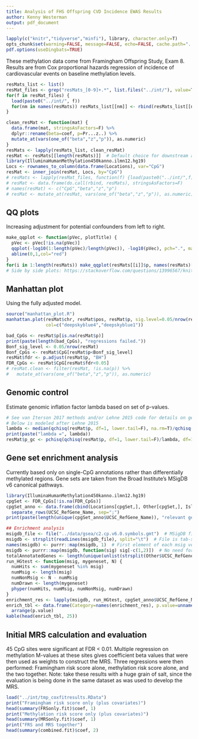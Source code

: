 ```yaml
---
title: Analysis of FHS Offspring CVD Incidence EWAS Results
author: Kenny Westerman
output: pdf_document
---
```


```r
lapply(c("knitr","tidyverse","minfi"), library, character.only=T)
opts_chunk$set(warning=FALSE, message=FALSE, echo=FALSE, cache.path="../int/")#, tidy=TRUE, tidy.opts=list(width.cutoff=30))
pdf.options(useDingbats=TRUE)
```

These methylation data come from Framingham Offspring Study, Exam 8. Results are from Cox proportional hazards regression of incidence of cardiovascular events on baseline methylation levels.

```r
resMats_list <- list()
resMat_files <- grep("resMats_[0-9]+.*", list.files("../int/"), value=T)
for(f in resMat_files) {
  load(paste0("../int/", f))
  for(nm in names(resMats)) resMats_list[[nm]] <- rbind(resMats_list[[nm]], resMats[[nm]])
}

clean_resMat <- function(mat) {
  data.frame(mat, stringsAsFactors=F) %>%
  dplyr::rename(beta=coef, p=Pr...z..) %>%
  mutate_at(vars(one_of("beta","z","p")), as.numeric)
}
resMats <- lapply(resMats_list, clean_resMat)
resMat <- resMats[[length(resMats)]]  # Default choice for downstream analyses is the fully-adjusted
library(IlluminaHumanMethylation450kanno.ilmn12.hg19)
Locs <- rownames_to_column(data.frame(Locations), var="CpG")
resMat <- inner_join(resMat, Locs, by="CpG")
# resMats <- lapply(resMat_files, function(f) {load(paste0("../int/",f)); resMat})
# resMat <- data.frame(do.call(rbind, resMats), stringsAsFactors=F)
# names(resMat) <- c("CpG","beta","z","p")
# resMat <- mutate_at(resMat, vars(one_of("beta","z","p")), as.numeric)
```

## QQ plots 
Increasing adjustment for potential confounders from left to right.

```r
make_qqplot <- function(pVec, plotTitle) {
  pVec <- pVec[!is.na(pVec)]
  qqplot(-log10(1:length(pVec)/length(pVec)), -log10(pVec), pch=".", main=plotTitle)
  abline(0,1,col="red")
}
for(i in 1:length(resMats)) make_qqplot(resMats[[i]]$p, names(resMats)[i])
# Side by side plots: https://stackoverflow.com/questions/13996567/knitr-how-to-show-two-plots-of-different-sizes-next-to-each-other
```

## Manhattan plot
Using the fully adjusted model.

```r
source("manhattan_plot.R")
manhattan.plot(resMat$chr, resMat$pos, resMat$p, sig.level=0.05/nrow(resMat),
               col=c("deepskyblue4","deepskyblue1"))
```


```r
bad_CpGs <- resMat$p[is.na(resMat$p)]
print(paste(length(bad_CpGs), "regressions failed."))
Bonf_sig_level <- 0.05/nrow(resMat)
Bonf_CpGs <- resMat$CpG[resMat$p<Bonf_sig_level]
resMat$fdr <- p.adjust(resMat$p, "BH")
FDR_CpGs <- resMat$CpG[resMat$fdr<0.05]
# resMat.clean <- filter(resMat, !is.na(p)) %>%
#   mutate_at(vars(one_of("beta","z","p")), as.numeric)
```

## Genomic control
Estimate genomic inflation factor lambda based on set of p-values.

```r
# See van Iterson 2017 methods and/or Lehne 2015 code for details on genomic control for EWAS
# Below is modeled after Lehne 2015
lambda <- median(qchisq(resMat$p, df=1, lower.tail=F), na.rm=T)/qchisq(0.5, df=1)
print(paste("lambda =", lambda))
resMat$p_gc <- pchisq(qchisq(resMat$p, df=1, lower.tail=F)/lambda, df=1, lower.tail=F)
```

## Gene set enrichment analysis
Currently based only on single-CpG annotations rather than differentially methylated regions. Gene sets are taken from the Broad Institute's MSigDB v6 canonical pathways.

```r
library(IlluminaHumanMethylation450kanno.ilmn12.hg19)
cpgSet <- FDR_CpGs[!is.na(FDR_CpGs)]
cpgSet_anno <- data.frame(cbind(Locations[cpgSet,], Other[cpgSet,], Islands.UCSC[cpgSet,])) %>%
  separate_rows(UCSC_RefGene_Name, sep=";")
print(paste(length(unique(cpgSet_anno$UCSC_RefGene_Name)), "relevant genes found."))

## Enrichment analysis
msigdb_file <- file("../data/gsea/c2.cp.v6.0.symbols.gmt")  # MSigDB file from http://software.broadinstitute.org/gsea/msigdb/collections.jsp#C2
msigdb <- strsplit(readLines(msigdb_file), split="\t")  # File is tab-separated
names(msigdb) <- purrr::map(msigdb, 1)  # First element of each msig vector is name
msigdb <- purrr::map(msigdb, function(sig) sig[-c(1,2)])  # No need for name or URL
totalAnnotatedGenes <- length(unique(unlist(strsplit(Other$UCSC_RefGene_Name, split=";"))))
run_HGtest <- function(msig, mygeneset, N) {
  numHits <- sum(mygeneset %in% msig)
  numMsig <- length(msig)
  numNonMsig <- N - numMsig
  numDrawn <- length(mygeneset)
  phyper(numHits, numMsig, numNonMsig, numDrawn)
}
enrichment_res <- lapply(msigdb, run_HGtest, cpgSet_anno$UCSC_RefGene_Name, totalAnnotatedGenes)
enrich_tbl <- data.frame(Category=names(enrichment_res), p.value=unname(unlist(enrichment_res))) %>%
  arrange(p.value)
kable(head(enrich_tbl, 25))
```

## Initial MRS calculation and evaluation
45 CpG sites were significant at FDR < 0.01.
Multiple regression on methylation M-values at these sites gives coefficient beta values that were then used as weights to construct the MRS.
Three regressions were then performed: Framingham risk score alone, methylation risk score alone, and the two together.
Note: take these results with a huge grain of salt, since the evaluation is being done in the same dataset as was used to develop the MRS.

```r
load("../int/tmp_coxfitresults.RData")
print("Framingham risk score only (plus covariates)")
head(summary(FRSonly.fit)$coef, 1)
print("Methylation risk score only (plus covariates)")
head(summary(MRSonly.fit)$coef, 1)
print("FRS and MRS together")
head(summary(combined.fit)$coef, 2)
```


